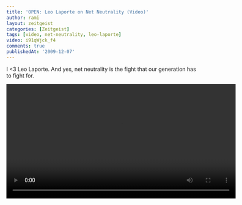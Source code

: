 ```yaml
---
title: 'OPEN: Leo Laporte on Net Neutrality (Video)'
author: rami
layout: zeitgeist
categories: [Zeitgeist]
tags: [video, net-neutrality, leo-laporte]
video: i91qWjck_f4
comments: true
publishedAt: '2009-12-07'
---
```


I <3 Leo Laporte. And yes, net neutrality is the fight that our generation has to fight for.

<video controls width="600">
    <source src="/assets/videos/content/zeitgeist/leo-laporte-on-net-neutrality.mp4"
            type="video/mp4"/>
    Sorry, your browser doesn't support embedded videos.
</video>
  
